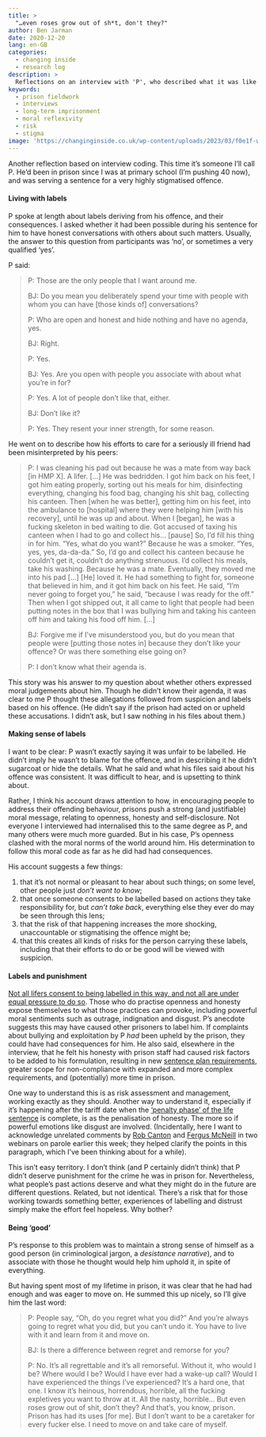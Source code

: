 ```yaml
---
title: >
  "…even roses grow out of sh*t, don't they?"
author: Ben Jarman
date: 2020-12-20
lang: en-GB
categories:
  - changing inside
  - research log
description: >
  Reflections on an interview with 'P', who described what it was like to try and do good when you're also labelled as bad
keywords:
  - prison fieldwork
  - interviews
  - long-term imprisonment
  - moral reflexivity
  - risk
  - stigma
image: 'https://changinginside.co.uk/wp-content/uploads/2023/03/f0e1f-white-rose-scaled-1.jpg'
---
```


Another reflection based on interview coding. This time it's someone I'll call P. He'd been in prison since I was at primary school (I'm pushing 40 now), and was serving a sentence for a very highly stigmatised offence.

#### Living with labels {#living-with-labels .wp-block-heading}

P spoke at length about labels deriving from his offence, and their consequences. I asked whether it had been possible during his sentence for him to have honest conversations with others about such matters. Usually, the answer to this question from participants was 'no', or sometimes a very qualified 'yes'.

P said:

> P: Those are the only people that I want around me.
>
> BJ: Do you mean you deliberately spend your time with people with whom you can have [those kinds of] conversations?
>
> P: Who are open and honest and hide nothing and have no agenda, yes.
>
> BJ: Right.
>
> P: Yes.
>
> BJ: Yes. Are you open with people you associate with about what you're in for?
>
> P: Yes. A lot of people don't like that, either.
>
> BJ: Don't like it?
>
> P: Yes. They resent your inner strength, for some reason.

He went on to describe how his efforts to care for a seriously ill friend had been misinterpreted by his peers:

> P: I was cleaning his pad out because he was a mate from way back [in HMP X]. A lifer. [...] He was bedridden. I got him back on his feet, I got him eating properly, sorting out his meals for him, disinfecting everything, changing his food bag, changing his shit bag, collecting his canteen. Then [when he was better], getting him on his feet, into the ambulance to [hospital] where they were helping him [with his recovery], until he was up and about. When I [began], he was a fucking skeleton in bed waiting to die. Got accused of taxing his canteen when I had to go and collect his... [pause] So, I'd fill his thing in for him. "Yes, what do you want?" Because he was a smoker. "Yes, yes, yes, da-da-da." So, I'd go and collect his canteen because he couldn't get it, couldn't do anything strenuous. I'd collect his meals, take his washing. Because he was a mate. Eventually, they moved me into his pad [...] [He] loved it. He had something to fight for, someone that believed in him, and it got him back on his feet. He said, "I'm never going to forget you," he said, "because I was ready for the off." Then when I got shipped out, it all came to light that people had been putting notes in the box that I was bullying him and taking his canteen off him and taking his food off him. [...]
>
> BJ: Forgive me if I've misunderstood you, but do you mean that people were [putting those notes in] because they don't like your offence? Or was there something else going on?
>
> P: I don't know what their agenda is.

This story was his answer to my question about whether others expressed moral judgements about him. Though he didn't know their agenda, it was clear to me P thought these allegations followed from suspicion and labels based on his offence. (He didn't say if the prison had acted on or upheld these accusations. I didn't ask, but I saw nothing in his files about them.)

#### Making sense of labels {#making-sense-of-labels .wp-block-heading}

I want to be clear: P wasn't exactly saying it was unfair to be labelled. He didn't imply he wasn't to blame for the offence, and in describing it he didn't sugarcoat or hide the details. What he said and what his files said about his offence was consistent. It was difficult to hear, and is upsetting to think about.

Rather, I think his account draws attention to how, in encouraging people to address their offending behaviour, prisons push a strong (and justifiable) moral message, relating to openness, honesty and self-disclosure. Not everyone I interviewed had internalised this to the same degree as P, and many others were much more guarded. But in his case, P's openness clashed with the moral norms of the world around him. His determination to follow this moral code as far as he did had had consequences.

His account suggests a few things:

1.  that it's not normal or pleasant to hear about such things; on some level, other people just *don't want to* *know*;
2.  that once someone consents to be labelled based on actions they take responsibility for, but *can't take back*, everything else they ever do may be seen through this lens;
3.  that the risk of that happening increases the more shocking, unaccountable or stigmatising the offence might be;
4.  that this creates all kinds of risks for the person carrying these labels, including that their efforts to do or be good will be viewed with suspicion.

#### Labels and punishment {#labels-and-punishment .wp-block-heading}

[Not all lifers consent to being labelled in this way, and not all are under equal pressure to do so](https://changinginsidecouk.wordpress.com/uncategorised/perfectly-happy-in-prison/){rel="noreferrer noopener" target="_blank"}. Those who do practise openness and honesty expose themselves to what those practices can provoke, including powerful moral sentiments such as outrage, indignation and disgust. P's anecdote suggests this may have caused other prisoners to label him. If complaints about bullying and exploitation by P *had* been upheld by the prison, they could have had consequences for him. He also said, elsewhere in the interview, that he felt his honesty with prison staff had caused risk factors to be added to his formulation, resulting in new [sentence plan requirements](https://changinginsidecouk.wordpress.com/planning-serving-time/){rel="noreferrer noopener" target="_blank"}, greater scope for non-compliance with expanded and more complex requirements, and (potentially) more time in prison.

One way to understand this is as risk assessment and management, working exactly as they should. Another way to understand it, especially if it's happening after the tariff date when the ['penalty phase' of the life sentence](https://changinginsidecouk.wordpress.com/what-is-a-life-sentence/){rel="noreferrer noopener" target="_blank"} is complete, is as the penalisation of honesty. The more so if powerful emotions like disgust are involved. (Incidentally, here I want to acknowledge unrelated comments by [Rob Canton](https://youtu.be/D9C-PEs6-2M?t=4635){rel="noreferrer noopener" target="_blank"} and [Fergus McNeill](https://youtu.be/AcL1CGmD5zc?t=2881){rel="noreferrer noopener" target="_blank"} in two webinars on parole earlier this week; they helped clarify the points in this paragraph, which I've been thinking about for a while).

This isn't easy territory. I don't think (and P certainly didn't think) that P didn't deserve punishment for the crime he was in prison for. Nevertheless, what people's past actions deserve and what they might do in the future are different questions. Related, but not identical. There's a risk that for those working towards something better, experiences of labelling and distrust simply make the effort feel hopeless. Why bother?

#### Being 'good' {#being-good .wp-block-heading}

P's response to this problem was to maintain a strong sense of himself as a good person (in criminological jargon, a *desistance narrative*), and to associate with those he thought would help him uphold it, in spite of everything.

But having spent most of my lifetime in prison, it was clear that he had had enough and was eager to move on. He summed this up nicely, so I'll give him the last word:

> P: People say, "Oh, do you regret what you did?" And you're always going to regret what you did, but you can't undo it. You have to live with it and learn from it and move on.
>
> BJ: Is there a difference between regret and remorse for you?
>
> P: No. It's all regrettable and it's all remorseful. Without it, who would I be? Where would I be? Would I have ever had a wake-up call? Would I have experienced the things I've experienced? It's a hard one, that one. I know it's heinous, horrendous, horrible, all the fucking expletives you want to throw at it. All the nasty, horrible... But even roses grow out of shit, don't they? And that's, you know, prison. Prison has had its uses [for me]. But I don't want to be a caretaker for every fucker else. I need to move on and take care of myself.